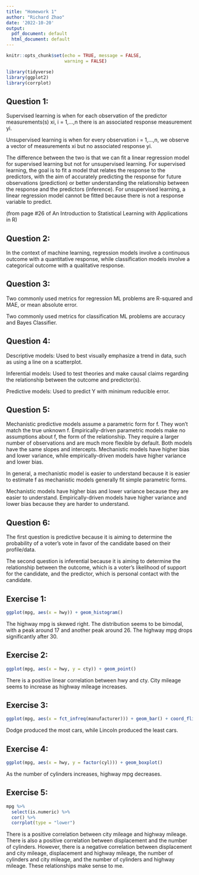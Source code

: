 ```yaml
---
title: "Homework 1"
author: "Richard Zhao"
date: '2022-10-20'
output:
  pdf_document: default
  html_document: default
---
```


```r
knitr::opts_chunk$set(echo = TRUE, message = FALSE,
                      warning = FALSE)
```

```r
library(tidyverse)
library(ggplot2)
library(corrplot)
```

## Question 1:

Supervised learning is when for each observation of the predictor measurements(s) xi, i = 1,...,n there is an associated response measurement yi.

Unsupervised learning is when for every observation i = 1,...,n, we observe a vector of measurements xi but no associated response yi.

The difference between the two is that we can fit a linear regression model for supervised learning but not for unsupervised learning. For supervised learning, the goal is to fit a model that relates the response to the predictors, with the aim of accurately predicting the response for future observations (prediction) or better understanding the relationship between the response and the predictors (inference). For unsupervised learning, a linear regression model cannot be fitted because there is not a response variable to predict.

(from page #26 of An Introduction to Statistical Learning with Applications in R)

## Question 2:

In the context of machine learning, regression models involve a continuous outcome with a quantitative response, while classification models involve a categorical outcome with a qualitative response.

## Question 3:

Two commonly used metrics for regression ML problems are R-squared and MAE, or mean absolute error.

Two commonly used metrics for classification ML problems are accuracy and Bayes Classifier.

## Question 4:

Descriptive models: Used to best visually emphasize a trend in data, such as using a line on a scatterplot.

Inferential models: Used to test theories and make causal claims regarding the relationship between the outcome and predictor(s).

Predictive models: Used to predict Y with minimum reducible error.

## Question 5:

Mechanistic predictive models assume a parametric form for f. They won't match the true unknown f. Empirically-driven parametric models make no assumptions about f, the form of the relationship. They require a larger number of observations and are much more flexible by default. Both models have the same slopes and intercepts. Mechanistic models have higher bias and lower variance, while empirically-driven models have higher variance and lower bias.

In general, a mechanistic model is easier to understand because it is easier to estimate f as mechanistic models generally fit simple parametric forms.

Mechanistic models have higher bias and lower variance because they are easier to understand. Empirically-driven models have higher variance and lower bias because they are harder to understand.

## Question 6:

The first question is predictive because it is aiming to determine the probability of a voter's vote in favor of the candidate based on their profile/data.

The second question is inferential because it is aiming to determine the relationship between the outcome, which is a voter's likelihood of support for the candidate, and the predictor, which is personal contact with the candidate.

## Exercise 1:

```r
ggplot(mpg, aes(x = hwy)) + geom_histogram()
```

The highway mpg is skewed right. The distribution seems to be bimodal, with a peak around 17 and another peak around 26. The highway mpg drops significantly after 30.

## Exercise 2:

```r
ggplot(mpg, aes(x = hwy, y = cty)) + geom_point()
```

There is a positive linear correlation between hwy and cty. City mileage seems to increase as highway mileage increases.

## Exercise 3:

```r
ggplot(mpg, aes(x = fct_infreq(manufacturer))) + geom_bar() + coord_flip()
```

Dodge produced the most cars, while Lincoln produced the least cars.

## Exercise 4:

```r
ggplot(mpg, aes(x = hwy, y = factor(cyl))) + geom_boxplot()
```

As the number of cylinders increases, highway mpg decreases.

## Exercise 5:

```r
mpg %>% 
  select(is.numeric) %>% 
  cor() %>% 
  corrplot(type = "lower")
```

There is a positive correlation between city mileage and highway mileage. There is also a positive correlation between displacement and the number of cylinders. However, there is a negative correlation between displacement and city mileage, displacement and highway mileage, the number of cylinders and city mileage, and the number of cylinders and highway mileage. These relationships make sense to me.
